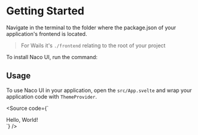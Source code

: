 
<Meta title="Documentation/Getting Started" />

# Getting Started

Navigate in the terminal to the folder where the package.json of your application's frontend is located.

> For Wails it's `./frontend` relating to the root of your project

To install Naco UI, run the command:

<Source code="npm install --save @naco-ui/svelte" />

## Usage

To use Naco UI in your application, open the `src/App.svelte` and wrap your application code with `ThemeProvider`.

<Source code={`
<script>
</script>

<ThemeProvider os="mac" scheme="light">
  <main>
    <Typography>Hello, World!</Typography>
  </main>
</ThemeProvider>
`} />
